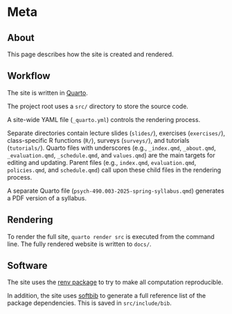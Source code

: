 # Meta

## About

This page describes how the site is created and rendered.

## Workflow

The site is written in [Quarto](https://quarto.org).

The project root uses a `src/` directory to store the source code.

A site-wide YAML file (`_quarto.yml`) controls the rendering process.

Separate directories contain lecture slides (`slides/`), exercises (`exercises/`), class-specific R functions (`R/`), surveys (`surveys/`), and tutorials (`tutorials/`).
Quarto files with underscores (e.g., `_index.qmd`, `_about.qmd`, `_evaluation.qmd`, `_schedule.qmd`, and `values.qmd`) are the main targets for editing and updating.
Parent files (e.g., `index.qmd`, `evaluation.qmd`, `policies.qmd`, and `schedule.qmd`) call upon these child files in the rendering process.

A separate Quarto file (`psych-490.003-2025-spring-syllabus.qmd`) generates a PDF version of a syllabus.

## Rendering

To render the full site, `quarto render src` is executed from the command line.
The fully rendered website is written to `docs/`.

## Software

The site uses the [renv package](https://rstudio.github.io/renv/articles/renv.html) to try to make all computation reproducible.

In addition, the site uses [softbib](https://cran.r-project.org/package=softbib) to generate a full reference list of the package dependencies.
This is saved in `src/include/bib`.
